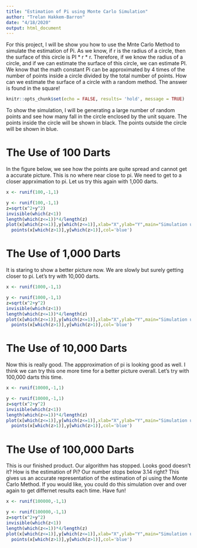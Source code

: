 ---
title: "Estimation of Pi using Monte Carlo Simulation"
author: "Trelan Hakkem-Barron"
date: "4/18/2020"
output: html_document
---
For this project, I will be show you how to use the Mnte Carlo Method to simulate the estimation of Pi. As we know, if r is the radius of a circle, then the surface of this circle is PI * r * r. Therefore, if we know the radius of a circle, and if we can estimate the surface of this circle, we can estimate PI. We know that the math constant Pi can be approximated by 4 times of the number of points inside a circle divided by the total number of points. How can we estimate the surface of a circle with a random method. The answer is found in the square!
```{r setup, include=FALSE}
knitr::opts_chunk$set(echo = FALSE, results= 'hold', message = TRUE)
``` 
To show the simulation, I will be generating a large number of random points and see how many fall in the circle enclosed by the unit square. The points inside the circle will be shown in black. The points outside the circle will be shown in blue. 

# The Use of 100 Darts
In the figure below, we see how the points are quite spread and cannot get a accurate picture. This is no where near close to pi. We need to get to a closer apprximation to pi.  Let us try this again with 1,000 darts. 
```{r}
x <- runif(100,-1,1)

y <- runif(100,-1,1)
z=sqrt(x^2+y^2)
invisible(which(z<1))
length(which(z<=1))*4/length(z)
plot(x[which(z<=1)],y[which(z<=1)],xlab="X",ylab="Y",main="Simulation using 100 Darts")
  points(x[which(z>1)],y[which(z>1)],col='blue')

```

# The Use of 1,000 Darts

It is staring to show a better picture now. We are slowly but surely getting closer to pi. Let's try with 10,000 darts.

```{r}
x <- runif(1000,-1,1)

y <- runif(1000,-1,1)
z=sqrt(x^2+y^2)
invisible(which(z<1))
length(which(z<=1))*4/length(z)
plot(x[which(z<=1)],y[which(z<=1)],xlab="X",ylab="Y",main="Simulation using 1,000 Darts")
  points(x[which(z>1)],y[which(z>1)],col='blue')
```

# The Use of 10,000 Darts 

Now this is really good. The appproximation of pi is looking good as well. I think we can try this one more time for a better picture overall. Let's try with 100,000 darts this time.

```{r}
x <- runif(10000,-1,1)

y <- runif(10000,-1,1)
z=sqrt(x^2+y^2)
invisible(which(z<1))
length(which(z<=1))*4/length(z)
plot(x[which(z<=1)],y[which(z<=1)],xlab="X",ylab="Y",main="Simulation using 10,000 Darts")
  points(x[which(z>1)],y[which(z>1)],col='blue')

```

# The Use of 100,000 Darts 

This is our finished product. Our algorithm has stopped. Looks good doesn't it? How is the estimation of Pi? Our number stops below 3.14 right? This gives us an accurate representation of the estimation of pi using the Monte Carlo Method. If you would like, you could do this simulation over and over again to get differnet results each time. Have fun!

```{r}
x <- runif(100000,-1,1)

y <- runif(100000,-1,1)
z=sqrt(x^2+y^2)
invisible(which(z<1))
length(which(z<=1))*4/length(z)
plot(x[which(z<=1)],y[which(z<=1)],xlab="X",ylab="Y",main="Simulation using 100,000 Darts")
  points(x[which(z>1)],y[which(z>1)],col='blue')

```
